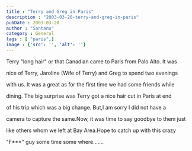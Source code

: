 ```yaml
---
title : "Terry and Greg in Paris"
description : "2003-03-20-terry-and-greg-in-paris"
pubDate : 2003-03-20
author : "Santanu"
category : General
tags : [ "paris",]
image : {'src': '', 'alt': ''}
---
```

Terry "long hair" or that Canadian came to Paris from Palo Alto. It was

nice of Terry, Jaroline (Wife of Terry) and Greg to spend two evenings

with us. It was a great as for the first time we had some friends while

dining. The big surprise was Terry got a nice hair cut in Paris at end

of his trip which was a big change. But,I am sorry I did not have a

camera to capture the same.Now, it was time to say goodbye to them just

like others whom we left at Bay Area.Hope to catch up with this crazy

"F\*\*\*" guy some time some where.......

